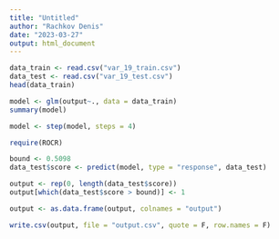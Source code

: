 ---
title: "Untitled"
author: "Rachkov Denis"
date: "2023-03-27"
output: html_document
---

```{r}
data_train <- read.csv("var_19_train.csv")
data_test <- read.csv("var_19_test.csv")
head(data_train)

```

```{r}
model <- glm(output~., data = data_train)
summary(model)
```

```{r}
model <- step(model, steps = 4)
```
```{r}
require(ROCR)


```
```{r}
bound <- 0.5098
data_test$score <- predict(model, type = "response", data_test)

output <- rep(0, length(data_test$score))
output[which(data_test$score > bound)] <- 1

output <- as.data.frame(output, colnames = "output")

write.csv(output, file = "output.csv", quote = F, row.names = F)
```

